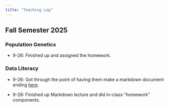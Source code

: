 ```yaml
---
title: "Teaching Log"
---
```


## Fall Semester 2025

### Population Genetics

-   9-26: Finished up and assigned the homework.

### Data Literacy

-   9-26: Got through the point of having them make a markdown document ending [here](https://dyerlabteaching.github.io/Markdown/slides.html#/your-turn).

-   9-28: Finished up Markdown lecture and did in-class "homework" components.
